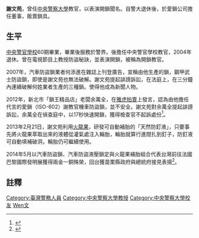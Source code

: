 '''謝文苑'''{{birth date and age|1966|8|8}}，曾任[[中央警察大學|中央警察大學]]教官，以表演開鎖聞名。自警大退休後，於愛鎖公司擔任董事，販賣鎖具。

==生平==
[[中央警察大學|中央警官學校]]60期畢業，畢業後服務於警界。後擔任中央警官學校教官，2004年退休。曾在電視節目上教授防盜秘訣，並表演開鎖，被稱為開鎖教官。

2007年，汽車防盜鎖業者何添進在雜誌上刊登廣告，宣稱由他生產的鎖，鋼甲武士防盜鎖，即使是謝文苑也無法破解。謝文苑提起誹謗訴訟，在法庭上，在三分鐘內連續破解何姓業者生產的三種鎖。使得他成為新聞人物。

2012年，新北市「鎖王精品店」老闆余萬全，在[[雅虎拍賣|雅虎拍賣]]上發言，認為由他擔任代言的愛鎖（ISO-602）謝教官機車防盜鎖，並不安全。謝文苑對余萬全提起誹謗訴訟，余萬全在偵查庭中，以17秒快速開鎖，獲得檢查官不起訴處份<ref>{{cite news | language = zh-tw | author = 林曉雲、黃以敬 | url = http://www.appledaily.com.tw/appledaily/article/headline/20120706/34348665 | title = 當庭17秒解鎖 誹謗不起訴 | publisher = 蘋果時報 | date = 2012年7月6日 | accessdate = 2012年7月6日 | archive-date = 2012年7月7日 | archive-url = https://web.archive.org/web/20120707044926/http://www.appledaily.com.tw/appledaily/article/headline/20120706/34348665 | dead-url = no }}</ref>。

2013年2月21日，謝文苑利用[[火龍果|火龍果]]，研發可自動補胎的「天然防釘液」，只要事先將火龍果萃取出來的液體從灌氣處注入輪胎，輪胎就算行進間扎到釘子，防釘液可自動填補破洞，輪胎仍可繼續使用。

2014年5月以汽車防盜鎖、汽車防盜液壓鎖定與火龍果補胎組合代表台灣前往法國巴黎國際發明展獲得兩金一銅殊榮，回台獲苗栗縣政府與總統府接見表揚<ref>{{cite news|url=http://news.ltn.com.tw/news/local/paper/785163|title=〈北部〉巴黎發明展 苗栗摘3金4銀8銅|publisher=[[自由時報|自由時報]]|date=2014-06-06|author=傅潮標}}</ref>。

==註釋==
{{reflist}}
{{DEFAULTSORT:Xie謝}}
[[Category:臺灣警務人員|Category:臺灣警務人員]]
[[Category:中央警察大學教授|Category:中央警察大學教授]]
[[Category:中央警察大學校友|Category:中央警察大學校友]]
[[Category:谢姓|Wen文]]
